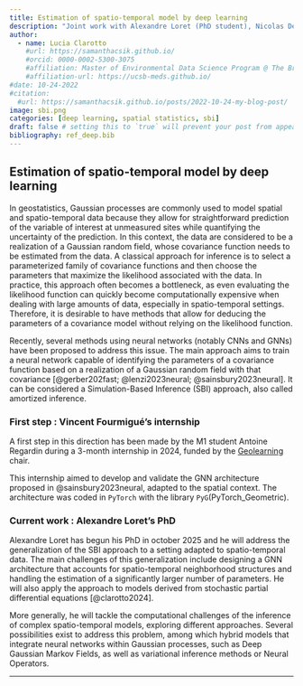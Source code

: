 ```yaml
---
title: Estimation of spatio-temporal model by deep learning
description: "Joint work with Alexandre Loret (PhD student), Nicolas Desassis, Thomas Romary and Vincent Fourmigué (M2 student)"
author:
  - name: Lucia Clarotto
    #url: https://samanthacsik.github.io/
    #orcid: 0000-0002-5300-3075
    #affiliation: Master of Environmental Data Science Program @ The Bren School (UCSB) & The National Center for Ecological Analysis & Synthesis
    #affiliation-url: https://ucsb-meds.github.io/ 
#date: 10-24-2022
#citation: 
  #url: https://samanthacsik.github.io/posts/2022-10-24-my-blog-post/ 
image: sbi.png
categories: [deep learning, spatial statistics, sbi] 
draft: false # setting this to `true` will prevent your post from appearing on your listing page until you're ready!
bibliography: ref_deep.bib
---
```


## Estimation of spatio-temporal model by deep learning

In geostatistics, Gaussian processes are commonly used to model spatial and spatio-temporal data because they allow for straightforward prediction of the variable of interest at unmeasured sites while quantifying the uncertainty of the prediction. In this context, the data are considered to be a realization of a Gaussian random field, whose covariance function needs to be estimated from the data. A classical approach for inference is to select a parameterized family of covariance functions and then choose the parameters that maximize the likelihood associated with the data. In practice, this approach often becomes a bottleneck, as even evaluating the likelihood function can quickly become computationally expensive when dealing with large amounts of data, especially in spatio-temporal settings. Therefore, it is desirable to have methods that allow for deducing the parameters of a covariance model without relying on the likelihood function.

Recently, several methods using neural networks (notably CNNs and GNNs) have been proposed to address this issue. The main approach aims to train a neural network capable of identifying the parameters of a covariance function based on a realization of a Gaussian random field with that covariance [@gerber202fast; @lenzi2023neural; @sainsbury2023neural]. It can be considered a Simulation-Based Inference (SBI) approach, also called amortized inference.

### First step : Vincent Fourmigué's internship

A first step in this direction has been made by the M1 student Antoine Regardin during a 3-month internship in 2024, funded by the [Geolearning](https://chaire-geolearning.org/) chair. 

This internship aimed to develop and validate the GNN architecture proposed in @sainsbury2023neural, adapted to the spatial context. The architecture was coded in `PyTorch` with the library `PyG`(PyTorch_Geometric). 

### Current work : Alexandre Loret's PhD

Alexandre Loret has begun his PhD in october 2025 and he will address the generalization of the SBI approach to a setting adapted to spatio-temporal data.
The main challenges of this generalization include designing a GNN architecture that accounts for spatio-temporal neighborhood structures and handling the estimation of a significantly larger number of parameters. He will also apply the approach to models derived from stochastic partial differential equations [@clarotto2024].

More generally, he will tackle the computational challenges of the inference of complex spatio-temporal models, exploring different approaches. Several possibilities exist to address this problem, among which hybrid models that integrate neural networks within Gaussian processes, such as Deep Gaussian Markov Fields, as well as variational inference methods or Neural Operators.

---

::: {#refs}
:::